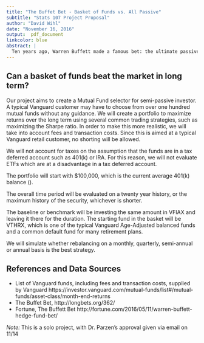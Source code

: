 ```yaml
---
title: "The Buffet Bet - Basket of Funds vs. All Passive"
subtitle: "Stats 107 Project Proposal"
author: "David Wihl"
date: "November 16, 2016"
output:  pdf_document
linkcolor: blue
abstract: |
  Ten years ago, Warren Buffett made a famous bet: the ultimate passive investment, the Vanguard S&P 500 Index Fund Admiral (VFIAX), vs. a basket of funds determined by a team of hedge fund experts. Whoever had a lower return after ten years would donate $1 million to the charity of choice of the winner. After eight years, it looks increasingly likely that Buffett will win the bet.
---
```

\begin{center}
\textbf{Type: Simulating a trading strategy.}
\end{center}

## Can a basket of funds beat the market in long term?

Our project aims to create a Mutual Fund selector for semi-passive investor. A typical Vanguard customer may have to choose from over one hundred mutual funds without any guidance. We will create a portfolio to maximize returns over the long term using several common trading strategies, such as maximizing the Sharpe ratio. In order to make this more realistic, we will take into account fees and transaction costs. Since this is aimed at a typical Vanguard retail customer, no shorting will be allowed. 

We will not account for taxes on the assumption that the funds are in a tax deferred account such as 401(k) or
IRA. For this reason, we will not evaluate ETFs which are at a disadvantage in a tax deferred account.

The portfolio will start with $100,000, which is the current average 401(k) balance 
(\href{http://time.com/money/4357248/retirement-401k-vanguard-balance/}{source}).

The overall time period will be evaluated on a twenty year history, or the maximum history of the security, whichever is shorter. 

The baseline or benchmark will be investing the same amount in VFIAX and leaving it 
there for the duration. The starting fund in the basket will be
VTHRX, which is one of the typical Vanguard Age-Adjusted balanced
funds and a common default fund for many retirement plans.

 We will simulate whether rebalancing on a monthly, quarterly, semi-annual or annual basis is the best strategy.



## References and Data Sources

* List of Vanguard funds, including fees and transaction costs, supplied by Vanguard https://investor.vanguard.com/mutual-funds/list#/mutual-funds/asset-class/month-end-returns
* The Buffet Bet, http://longbets.org/362/
* Fortune, The Buffett Bet http://fortune.com/2016/05/11/warren-buffett-hedge-fund-bet/

*Note:* This is a solo project, with Dr. Parzen's approval given via email on  11/14